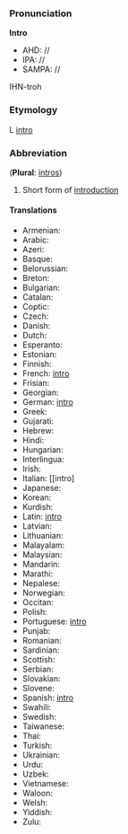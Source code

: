 ===Pronunciation===

'''Intro'''
*AHD: //
*IPA: //
*SAMPA: //
IHN-troh
===Etymology===

L [[intro]]
=== Abbreviation ===

('''Plural''': [[intros]])

#Short form of [[introduction]]
====Translations====
*Armenian:
*Arabic:
*Azeri:
*Basque:
*Belorussian:
*Breton:
*Bulgarian:
*Catalan:
*Coptic:
*Czech:
*Danish:
*Dutch:
*Esperanto:
*Estonian:
*Finnish:
*French: [[intro]]
*Frisian:
*Georgian:
*German: [[intro]]
*Greek:
*Gujarati:
*Hebrew:
*Hindi:
*Hungarian:
*Interlingua:
*Irish:
*Italian: [[intro]
*Japanese:
*Korean:
*Kurdish:
*Latin: [[intro]]
*Latvian:
*Lithuanian:
*Malayalam:
*Malaysian:
*Mandarin:
*Marathi:
*Nepalese:
*Norwegian:
*Occitan:
*Polish:
*Portuguese: [[intro]]
*Punjab:
*Romanian:
*Sardinian:
*Scottish:
*Serbian:
*Slovakian:
*Slovene:
*Spanish: [[intro]]
*Swahili:
*Swedish:
*Taiwanese:
*Thai:
*Turkish:
*Ukrainian:
*Urdu:
*Uzbek:
*Vietnamese:
*Waloon:
*Welsh:
*Yiddish:
*Zulu: